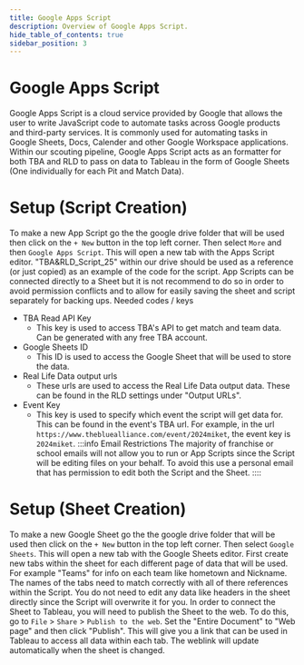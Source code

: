 ```yaml
---
title: Google Apps Script
description: Overview of Google Apps Script.
hide_table_of_contents: true
sidebar_position: 3
---
```


# Google Apps Script
Google Apps Script is a cloud service provided by Google that allows the user to write JavaScript code to automate tasks across Google products and third-party services. It is commonly used for automating tasks in Google Sheets, Docs, Calender and other Google Workspace applications. Within our scouting pipeline, Google Apps Script acts as an formatter for both TBA and RLD to pass on data to Tableau in the form of Google Sheets (One individually for each Pit and Match Data).

# Setup (Script Creation)
To make a new App Script go the the google drive folder that will be used then click on the `+ New` button in the top left corner. Then select `More` and then `Google Apps Script`. This will open a new tab with the Apps Script editor.
"TBA&RLD_Script_25" within our drive should be used as a reference (or just copied) as an example of the code for the script.
App Scripts can be connected directly to a Sheet but it is not recommend to do so in order to avoid permission conflicts and to allow for easily saving the sheet and script separately for backing ups.
Needed codes / keys
- TBA Read API Key
    - This key is used to access TBA's API to get match and team data. Can be generated with any free TBA account.
- Google Sheets ID
    - This ID is used to access the Google Sheet that will be used to store the data.
- Real Life Data output urls
    - These urls are used to access the Real Life Data output data. These can be found in the RLD settings under "Output URLs".
- Event Key
    - This key is used to specify which event the script will get data for. This can be found in the event's TBA url. For example, in the url `https://www.thebluealliance.com/event/2024miket`, the event key is `2024miket`.
:::info Email Restrictions
The majority of franchise or school emails will not allow you to run or App Scripts since the Script will be editing files on your behalf. To avoid this use a personal email that has permission to edit both the Script and the Sheet.
::::
# Setup (Sheet Creation)
To make a new Google Sheet go the the google drive folder that will be used then click on the `+ New` button in the top left corner. Then select `Google Sheets`. This will open a new tab with the Google Sheets editor. First create new tabs within the sheet for each different page of data that will be used. For example "Teams" for info on each team like hometown and Nickname. The names of the tabs need to match correctly with all of there references within the Script. 
You do not need to edit any data like headers in the sheet directly since the Script will overwrite it for you. 
In order to connect the Sheet to Tableau, you will need to publish the Sheet to the web. To do this, go to `File` > `Share` > `Publish to the web`. Set the "Entire Document" to "Web page" and then click "Publish". This will give you a link that can be used in Tableau to access all data within each tab. The weblink will update automatically when the sheet is changed.